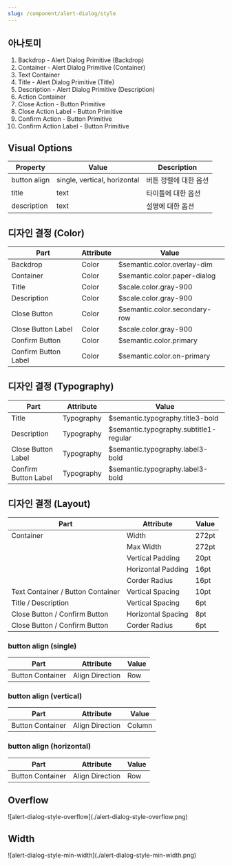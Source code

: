 ```yaml
---
slug: /component/alert-dialog/style
---
```


## 아나토미

1. Backdrop - Alert Dialog Primitive (Backdrop)
2. Container - Alert Dialog Primitive (Container)
3. Text Container
4. Title - Alert Dialog Primitive (Title)
5. Description - Alert Dialog Primitive (Description)
6. Action Container
7. Close Action - Button Primitive
8. Close Action Label - Button Primitive
9. Confirm Action - Button Primitive
10. Confirm Action Label - Button Primitive

## Visual Options

| Property     | Value                        | Description           |
| ------------ | ---------------------------- | --------------------- |
| button align | single, vertical, horizontal | 버튼 정렬에 대한 옵션 |
| title        | text                         | 타이틀에 대한 옵션    |
| description  | text                         | 설명에 대한 옵션      |

## 디자인 결정 (Color)

| Part                 | Attribute | Value                         |
| -------------------- | --------- | ----------------------------- |
| Backdrop             | Color     | $semantic.color.overlay-dim   |
| Container            | Color     | $semantic.color.paper-dialog  |
| Title                | Color     | $scale.color.gray-900         |
| Description          | Color     | $scale.color.gray-900         |
| Close Button         | Color     | $semantic.color.secondary-row |
| Close Button Label   | Color     | $scale.color.gray-900         |
| Confirm Button       | Color     | $semantic.color.primary       |
| Confirm Button Label | Color     | $semantic.color.on-primary    |

## 디자인 결정 (Typography)

| Part                 | Attribute  | Value                                  |
| -------------------- | ---------- | -------------------------------------- |
| Title                | Typography | $semantic.typography.title3-bold       |
| Description          | Typography | $semantic.typography.subtitle1-regular |
| Close Button Label   | Typography | $semantic.typography.label3-bold       |
| Confirm Button Label | Typography | $semantic.typography.label3-bold       |

## 디자인 결정 (Layout)

| Part                              | Attribute          | Value |
| --------------------------------- | ------------------ | ----- |
| Container                         | Width              | 272pt |
|                                   | Max Width          | 272pt |
|                                   | Vertical Padding   | 20pt  |
|                                   | Horizontal Padding | 16pt  |
|                                   | Corder Radius      | 16pt  |
| Text Container / Button Container | Vertical Spacing   | 10pt  |
| Title / Description               | Vertical Spacing   | 6pt   |
| Close Button / Confirm Button     | Horizontal Spacing | 8pt   |
| Close Button / Confirm Button     | Corder Radius      | 6pt   |

### button align (single)

| Part             | Attribute       | Value |
| ---------------- | --------------- | ----- |
| Button Container | Align Direction | Row   |

### button align (vertical)

| Part             | Attribute       | Value  |
| ---------------- | --------------- | ------ |
| Button Container | Align Direction | Column |

### button align (horizontal)

| Part             | Attribute       | Value |
| ---------------- | --------------- | ----- |
| Button Container | Align Direction | Row   |

## Overflow

<FullCard>
  <FullCardImageCell>
    ![alert-dialog-style-overflow](./alert-dialog-style-overflow.png)
  </FullCardImageCell>
</FullCard>

## Width

<FullCard>
  <FullCardImageCell>
    ![alert-dialog-style-min-width](./alert-dialog-style-min-width.png)
  </FullCardImageCell>
</FullCard>
